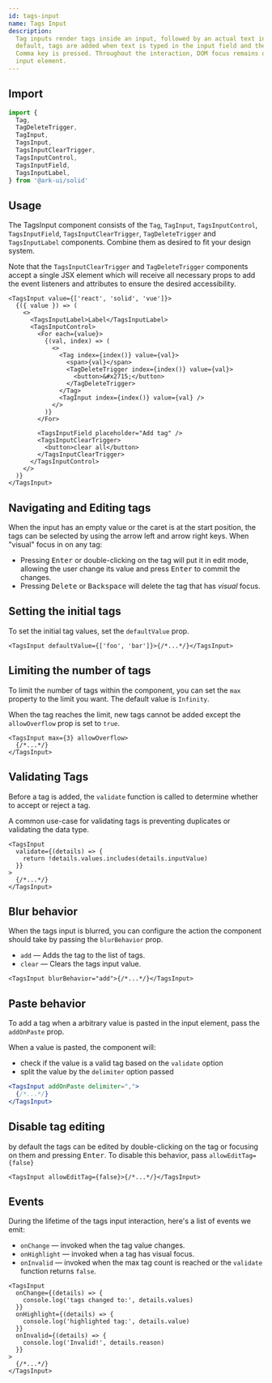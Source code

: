 ```yaml
---
id: tags-input
name: Tags Input
description:
  Tag inputs render tags inside an input, followed by an actual text input. By
  default, tags are added when text is typed in the input field and the Enter or
  Comma key is pressed. Throughout the interaction, DOM focus remains on the
  input element.
---
```


## Import

```ts
import {
  Tag,
  TagDeleteTrigger,
  TagInput,
  TagsInput,
  TagsInputClearTrigger,
  TagsInputControl,
  TagsInputField,
  TagsInputLabel,
} from '@ark-ui/solid'
```

## Usage

The TagsInput component consists of the `Tag`, `TagInput`, `TagsInputControl`,
`TagsInputField`, `TagsInputClearTrigger`, `TagDeleteTrigger` and
`TagsInputLabel` components. Combine them as desired to fit your design system.

Note that the `TagsInputClearTrigger` and `TagDeleteTrigger` components accept a
single JSX element which will receive all necessary props to add the event
listeners and attributes to ensure the desired accessibility.

```tsx
<TagsInput value={['react', 'solid', 'vue']}>
  {({ value }) => (
    <>
      <TagsInputLabel>Label</TagsInputLabel>
      <TagsInputControl>
        <For each={value}>
          {(val, index) => (
            <>
              <Tag index={index()} value={val}>
                <span>{val}</span>
                <TagDeleteTrigger index={index()} value={val}>
                  <button>&#x2715;</button>
                </TagDeleteTrigger>
              </Tag>
              <TagInput index={index()} value={val} />
            </>
          )}
        </For>

        <TagsInputField placeholder="Add tag" />
        <TagsInputClearTrigger>
          <button>clear all</button>
        </TagsInputClearTrigger>
      </TagsInputControl>
    </>
  )}
</TagsInput>
```

## Navigating and Editing tags

When the input has an empty value or the caret is at the start position, the
tags can be selected by using the arrow left and arrow right keys. When "visual"
focus in on any tag:

- Pressing <kbd>Enter</kbd> or double-clicking on the tag will put it in edit
  mode, allowing the user change its value and press <kbd>Enter</kbd> to commit
  the changes.
- Pressing <kbd>Delete</kbd> or <kbd>Backspace</kbd> will delete the tag that
  has _visual_ focus.

## Setting the initial tags

To set the initial tag values, set the `defaultValue` prop.

```tsx
<TagsInput defaultValue={['foo', 'bar']}>{/*...*/}</TagsInput>
```

## Limiting the number of tags

To limit the number of tags within the component, you can set the `max` property
to the limit you want. The default value is `Infinity`.

When the tag reaches the limit, new tags cannot be added except the
`allowOverflow` prop is set to `true`.

```tsx
<TagsInput max={3} allowOverflow>
  {/*...*/}
</TagsInput>
```

## Validating Tags

Before a tag is added, the `validate` function is called to determine whether to
accept or reject a tag.

A common use-case for validating tags is preventing duplicates or validating the
data type.

```tsx
<TagsInput
  validate={(details) => {
    return !details.values.includes(details.inputValue)
  }}
>
  {/*...*/}
</TagsInput>
```

## Blur behavior

When the tags input is blurred, you can configure the action the component
should take by passing the `blurBehavior` prop.

- `add` — Adds the tag to the list of tags.
- `clear` — Clears the tags input value.

```tsx
<TagsInput blurBehavior="add">{/*...*/}</TagsInput>
```

## Paste behavior

To add a tag when a arbitrary value is pasted in the input element, pass the
`addOnPaste` prop.

When a value is pasted, the component will:

- check if the value is a valid tag based on the `validate` option
- split the value by the `delimiter` option passed

```jsx {3}
<TagsInput addOnPaste delimiter=",">
  {/*...*/}
</TagsInput>
```

## Disable tag editing

by default the tags can be edited by double-clicking on the tag or focusing on
them and pressing <kbd>Enter</kbd>. To disable this behavior, pass
`allowEditTag={false}`

```tsx
<TagsInput allowEditTag={false}>{/*...*/}</TagsInput>
```

## Events

During the lifetime of the tags input interaction, here's a list of events we
emit:

- `onChange` — invoked when the tag value changes.
- `onHighlight` — invoked when a tag has visual focus.
- `onInvalid` — invoked when the max tag count is reached or the `validate`
  function returns `false`.

```tsx
<TagsInput
  onChange={(details) => {
    console.log('tags changed to:', details.values)
  }}
  onHighlight={(details) => {
    console.log('highlighted tag:', details.value)
  }}
  onInvalid={(details) => {
    console.log('Invalid!', details.reason)
  }}
>
  {/*...*/}
</TagsInput>
```
